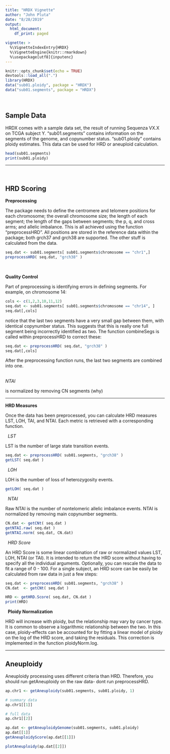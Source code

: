```yaml
---
title: "HRDX Vignette"
author: "John Pluta"
date: "8/28/2019"
output: 
  html_document:
    df_print: paged

vignette: >
  %\VignetteIndexEntry{HRDX}
  %\VignetteEngine{knitr::rmarkdown}
  %\usepackage[utf8]{inputenc}
---
```




```r
knitr::opts_chunk$set(echo = TRUE)
devtools::load_all(".")
library(HRDX)
data("sub01.ploidy", package = "HRDX")
data("sub01.segments", package = "HRDX")
```

\  

## Sample Data

HRDX comes with a sample data set, the result of running Sequenza VX.X on TCGA subject Y. "sub01.segments" contains information on the segments of the genome, and copynumber status. "sub01.ploidy" contains ploidy estimates. This data can be used for HRD or aneuploid calculation.

```r
head(sub01.segments)
print(sub01.ploidy)
```

***
\  

## HRD Scoring

**Preprocessing**

The package needs to define the centromere and telomere positions for each chromosome; the overall chromosome size; the length of each segment; the length of the gaps between segments; the p, q, and cross arms; and allelic imbalance. This is all achieved using the function "preprocessHRD". All positions are stored in the reference data within the package; both grch37 and grch38 are supported. The other stuff is calculated from the data.

```r
seq.dat <- sub01.segments[ sub01.segments$chromosome == "chr1",]
preprocessHRD( seq.dat, "grch38" )
```

\  


**Quality Control**

Part of preprocessing is identifying errors in defining segments. For example, on chromosome 14:

```r
cols <- c(1,2,3,10,11,12)
seq.dat <- sub01.segments[ sub01.segments$chromosome == "chr14", ]
seq.dat[,cols]
```

 notice that the last two segments have a very small gap between them, with identical copynumber status. This suggests that this is really one full segment being incorrectly identified as two. The function combineSegs is called within preprocessHRD to correct these:
 
```r
seq.dat <- preprocessHRD( seq.dat, "grch38" )
seq.dat[,cols]
```

After the preprocessing function runs, the last two segments are combined into one.



\
*NTAI*

is normalized by removing CN segments (why)

***
**HRD Measures**

Once the data has been preprocessed, you can calculate HRD measures LST, LOH, TAI, and NTAI. Each metric is retrieved with a corresponding function.  

\newline
\  
*LST*

LST is the number of large state transition events. 

```r
seq.dat <- preprocessHRD( sub01.segments, "grch38" )
getLST( seq.dat )
```
\newline
\  
*LOH*

LOH is the number of loss of heterozygosity events. 

```r
getLOH( seq.dat )
```

\  
*NTAI*

Raw NTAI is the number of nontelomeric allelic imbalance events. NTAI is normalized by removing main copynumber segments.

```r
CN.dat <- getCNt( seq.dat )
getNTAI.raw( seq.dat )
getNTAI.norm( seq.dat, CN.dat)
```

\  
*HRD Score*

An HRD Score is some linear combination of raw or normalized values LST, LOH, NTAI (or TAI). It is intended to return the HRD score without having to specify all the individual arguments. Optionally, you can rescale the data to fit a range of 0 - 100. For a single subject, an HRD score can be easily be calculated from raw data in just a few steps:

```r
seq.dat <- preprocessHRD( sub01.segments, "grch38" )
CN.dat  <- getCNt( seq.dat )

HRD <- getHRD.Score( seq.dat, CN.dat )
print(HRD)
```

\  
**Ploidy Normalization**

HRD will increase with ploidy, but the relationship may vary by cancer type. It is common to observe a logarithmic relationship between the two. In this case, ploidy-effects can be accounted for by fitting a linear model of ploidy on the log of the HRD score, and taking the residuals. This correction is implemented in the function ploidyNorm.log. 



***

## Aneuploidy

Aneuploidy processing uses different criteria than HRD. Therefore, you should run getAneuploidy on the raw data- dont run preprocessHRD.

```r
ap.chr1 <- getAneuploidy(sub01.segments, sub01.ploidy, 1)

# summary data
ap.chr1[[1]]

# full data
ap.chr1[[2]]
```

```r
ap.dat <- getAneuploidyGenome(sub01.segments, sub01.ploidy)
ap.dat[[1]]
getAneuploidyScore(ap.dat[[1]])

plotAneuploidy(ap.dat[[2]])
```